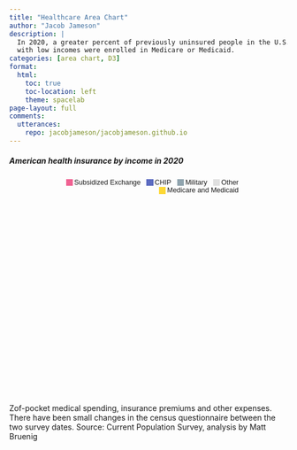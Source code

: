 ```yaml
---
title: "Healthcare Area Chart"
author: "Jacob Jameson"
description: |
  In 2020, a greater percent of previously uninsured people in the U.S. 
  with low incomes were enrolled in Medicare or Medicaid.
categories: [area chart, D3]
format:
  html:
    toc: true
    toc-location: left
    theme: spacelab  
page-layout: full
comments:
  utterances:
    repo: jacobjameson/jacobjameson.github.io
---
```


<style>

.legend { 
list-style: none; 
margin: 0px 81px 0px 0px;
}

.legend li { 
float: right; 
margin-right: 8px;
font-family: 'Libre Franklin Light', sans-serif;
font-weight: lighter;
font-size: 12.5px;
display: inline;
}

.legend span { 
float: left; 
width: 12.5px; 
height: 12.5px; 
margin: 1px 2.5px; 
}

.legend .fifthblock { 
background-color: #E0E0E0; 
}

.legend .fourthblock { 
background-color: #90A4AE; 
}

.legend .thirdblock {
background-color: #5C6BC0; 
}

.legend .secondblock { 
background-color: #F06292; 
}

.legend .firstblock { 
background-color: #FDD835; 
}

.flex {
display: flex;
justify-content: space-between;
align-items: baseline;
}

</style>

</head>
<body>
<div class="chart-container">
<h5 class="hed">
American health insurance by income in
<span class=highlightpink>2020</span>
</h5>
<ul class="legend">
<li><span class="fifthblock"></span style = > Other</li>
<li><span class="fourthblock"></span> Military</li>
<li><span class="thirdblock"></span> CHIP</li>
<li><span class="secondblock"></span> Subsidized Exchange</li>
<li><span class="firstblock"></span> Medicare and Medicaid</li>
</ul>
</header>
<svg width="700px" height="500px" id="dancing-bar-chart"></svg>

<br>
<br>
Zof-pocket medical spending, insurance premiums and other expenses. There have been small changes in the census questionnaire between the two survey dates. Source: Current Population Survey, analysis by Matt Bruenig</p>
</div>
</body>

<script src="https://d3js.org/d3.v6.min.js"></script>

<script src="legend.js"></script>
<script src=dancing-bar-chart.js ></script>

